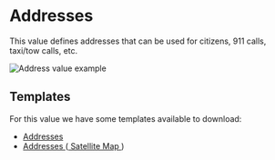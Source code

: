 # Addresses

This value defines addresses that can be used for citizens, 911 calls, taxi/tow calls, etc.

![Address value example](/features/values/address.png)

## Templates

For this value we have some templates available to download:

- <a download href="https://docs.snailycad.org/templates/address.json">
    Addresses
  </a>
- <a download href="https://docs.snailycad.org/templates/address-satmap.json">
    Addresses
  </a> (<a
    target="_blank"
    href="https://forum.cfx.re/t/release-free-high-resolution-satellite-map-with-custom-postals/2503527"
  >
    Satellite Map
  </a>)
